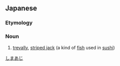 ==Japanese==
{{ja-kanjitab|しま|あじ|yomi=k}}

===Etymology===
{{compound|lang=ja|sort=縞鯵|縞|tr1=shima|t1=stripe|鯵|tr2=aji|t2=horse mackerel}}

===Noun===
{{ja-noun|しま.あじ|シマ.アジ}}
# [[trevally]], [[striped jack]]<!-- are these the same? my local shushi shop called it trevally with the kana/romaji here. on the web i find striped jack, possibly different local names in different countries --> (a kind of [[fish]] used in [[sushi]])

[[Category:ja:Fish|しまあじ]]